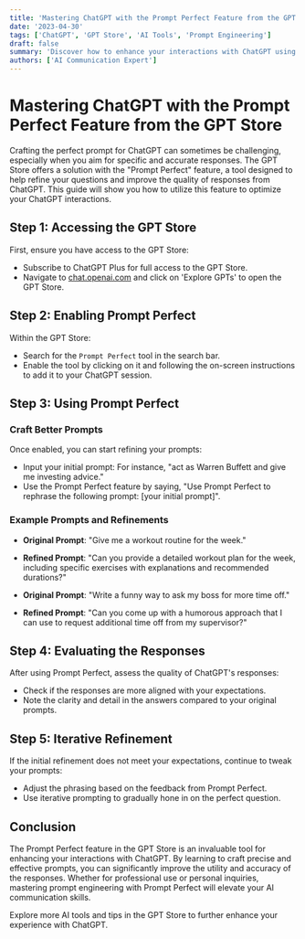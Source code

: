 ```yaml
---
title: 'Mastering ChatGPT with the Prompt Perfect Feature from the GPT Store'
date: '2023-04-30'
tags: ['ChatGPT', 'GPT Store', 'AI Tools', 'Prompt Engineering']
draft: false
summary: 'Discover how to enhance your interactions with ChatGPT using the Prompt Perfect feature from the GPT Store. Learn how to craft effective prompts to achieve better responses.'
authors: ['AI Communication Expert']
---
```


# Mastering ChatGPT with the Prompt Perfect Feature from the GPT Store

Crafting the perfect prompt for ChatGPT can sometimes be challenging, especially when you aim for specific and accurate responses. The GPT Store offers a solution with the "Prompt Perfect" feature, a tool designed to help refine your questions and improve the quality of responses from ChatGPT. This guide will show you how to utilize this feature to optimize your ChatGPT interactions.

## Step 1: Accessing the GPT Store

First, ensure you have access to the GPT Store:
- Subscribe to ChatGPT Plus for full access to the GPT Store.
- Navigate to [chat.openai.com](https://chat.openai.com) and click on 'Explore GPTs' to open the GPT Store.

## Step 2: Enabling Prompt Perfect

Within the GPT Store:
- Search for the `Prompt Perfect` tool in the search bar.
- Enable the tool by clicking on it and following the on-screen instructions to add it to your ChatGPT session.

## Step 3: Using Prompt Perfect

### Craft Better Prompts
Once enabled, you can start refining your prompts:
- Input your initial prompt: For instance, "act as Warren Buffett and give me investing advice."
- Use the Prompt Perfect feature by saying, "Use Prompt Perfect to rephrase the following prompt: [your initial prompt]".

### Example Prompts and Refinements
- **Original Prompt**: "Give me a workout routine for the week."
- **Refined Prompt**: "Can you provide a detailed workout plan for the week, including specific exercises with explanations and recommended durations?"

- **Original Prompt**: "Write a funny way to ask my boss for more time off."
- **Refined Prompt**: "Can you come up with a humorous approach that I can use to request additional time off from my supervisor?"

## Step 4: Evaluating the Responses

After using Prompt Perfect, assess the quality of ChatGPT's responses:
- Check if the responses are more aligned with your expectations.
- Note the clarity and detail in the answers compared to your original prompts.

## Step 5: Iterative Refinement

If the initial refinement does not meet your expectations, continue to tweak your prompts:
- Adjust the phrasing based on the feedback from Prompt Perfect.
- Use iterative prompting to gradually hone in on the perfect question.

## Conclusion

The Prompt Perfect feature in the GPT Store is an invaluable tool for enhancing your interactions with ChatGPT. By learning to craft precise and effective prompts, you can significantly improve the utility and accuracy of the responses. Whether for professional use or personal inquiries, mastering prompt engineering with Prompt Perfect will elevate your AI communication skills.

Explore more AI tools and tips in the GPT Store to further enhance your experience with ChatGPT.
